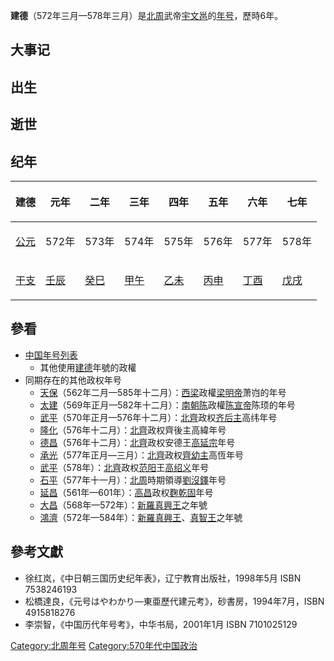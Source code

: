 {{Eranamebox|年号=建德
|起讫时间= 572年三月—578年三月
|政权= 北周
|帝王= 武帝宇文邕
|历时= 6年
|timeline= <timeline>
ImageSize  = width:200 height:50
PlotArea   = width:180 height:30 left:10 bottom:20
TimeAxis   = orientation:horizontal
DateFormat = yyyy
Period     = from:439 till:581
AlignBars  = early
ScaleMajor = increment:22 start:440
Colors =
  id:canvas value:rgb(1,1,0.85)
BackgroundColors = canvas:canvas
PlotData =
  width:15 color:black
  bar:era from:start till:end
  bar:era from:557 till:581 color:purple
  bar:era from:550 till:577 color:red
  bar:era from:561 till:578 color:green
  bar:era from:572 till:578 color:blue
</timeline>
|说明= <span style="color: blue">建德</span>在'''北朝'''、<span style="color: purple">北周</span>、<span style="color: red">北齊</span>和<span style="color: green">宇文邕</span>时期的位置。 
}}

'''建德'''（572年三月—578年三月）是[[北周|北周]]武帝[[周武帝|宇文邕]]的[[年号|年号]]，歷時6年。

==大事记==

==出生==

==逝世==

==纪年==

{| class="wikitable" 
!建德!!元年!!二年!!三年!!四年!!五年!!六年!!七年
|-
![[公元|公元]]
|572年||573年||574年||575年||576年||577年||578年
|-
![[干支|干支]]
|[[壬辰|壬辰]]||[[癸巳|癸巳]]||[[甲午|甲午]]||[[乙未|乙未]]||[[丙申|丙申]]||[[丁酉|丁酉]]||[[戊戌|戊戌]]
|}

==參看==
*[[中国年号列表|中国年号列表]]
**其他使用[[建德|建德]]年號的政權
*同期存在的其他政权年号
**[[天保_(西梁)|天保]]（562年二月—585年十二月）：[[后梁_(南朝)|西梁]]政權[[梁明帝|梁明帝]]萧岿的年号
**[[太建|太建]]（569年正月—582年十二月）：[[南朝陈|南朝陈]]政權[[陈宣帝|陈宣帝]]陈顼的年号
**[[武平_(北齐)|武平]]（570年正月—576年十二月）：[[北齊|北齊]]政权[[齐后主|齐后主]]高纬年号
**[[隆化_(北齐)|隆化]]（576年十二月）：[[北齊|北齊]]政权齊後主高緯年号
**[[德昌_(北齐)|德昌]]（576年十二月）：[[北齊|北齊]]政权安德王[[高延宗|高延宗]]年号
**[[承光_(北齐)|承光]]（577年正月—三月）：[[北齊|北齊]]政权[[齊幼主|齊幼主]]高恆年号
**[[武平_(北齐)|武平]]（578年）：[[北齊|北齊]]政权[[范阳郡|范阳]]王[[高绍义|高绍义]]年号
**[[劉沒鐸|石平]]（577年十一月）：[[北周|北周]]時期領導[[劉沒鐸|劉沒鐸]]年号
**[[延昌_(高昌)|延昌]]（561年—601年）：[[高昌|高昌]]政权[[麴乾固|麴乾固]]年号
**[[大昌_(年號)|大昌]]（568年—572年）：[[新羅|新羅]][[真兴王|真興王]]之年號
**[[鴻濟|鴻濟]]（572年—584年）：[[新羅|新羅]][[真兴王|真興王]]、[[真智王|真智王]]之年號

==參考文獻==
*徐红岚，《中日朝三国历史纪年表》，辽宁教育出版社，1998年5月 ISBN 7538246193
*松橋達良，《元号はやわかり—東亜歷代建元考》，砂書房，1994年7月，ISBN 4915818276
*李崇智，《中国历代年号考》，中华书局，2001年1月 ISBN 7101025129

{{年号|[[天和_(北周)|天和]]|[[中国年号列表|北周年号]]|[[宣政|宣政]]}}
{{魏晋南北朝年号}}
[[Category:北周年号|Category:北周年号]]
[[Category:570年代中国政治|Category:570年代中国政治]]